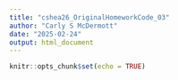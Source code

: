 ```yaml
---
title: "cshea26_OriginalHomeworkCode_03"
author: "Carly S McDermott"
date: "2025-02-24"
output: html_document
---
```


```r
knitr::opts_chunk$set(echo = TRUE)
```
